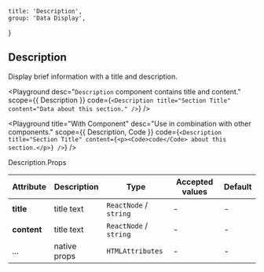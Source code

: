 
	title: 'Description',
	group: 'Data Display',
}

## Description

Display brief information with a title and description.

<Playground
	desc="`Description` component contains title and content."
	scope={{ Description }}
	code={`
<Description title="Section Title" content="Data about this section." />
`}
/>

<Playground
	title="With Component"
	desc="Use in combination with other components."
	scope={{ Description, Code }}
	code={`
<Description title="Section Title" content={<p><Code>code</Code> about this section.</p>} />
`}
/>

<Attributes edit="/pages/en-us/components/description.mdx">
<Attributes.Title>Description.Props</Attributes.Title>

| Attribute   | Description  | Type                   | Accepted values | Default |
| ----------- | ------------ | ---------------------- | --------------- | ------- |
| **title**   | title text   | `ReactNode` / `string` | -               | -       |
| **content** | title text   | `ReactNode` / `string` | -               | -       |
| ...         | native props | `HTMLAttributes`       | -               | -       |

</Attributes>

